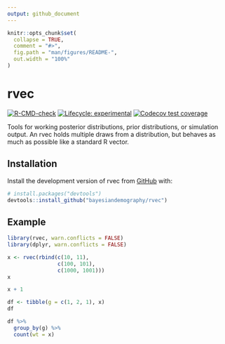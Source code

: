 ```yaml
---
output: github_document
---
```


<!-- README.md is generated from README.Rmd. Please edit that file -->

```r
knitr::opts_chunk$set(
  collapse = TRUE,
  comment = "#>",
  fig.path = "man/figures/README-",
  out.width = "100%"
)
```

# rvec

<!-- badges: start -->
[![R-CMD-check](https://github.com/bayesiandemography/rvec/actions/workflows/R-CMD-check.yaml/badge.svg)](https://github.com/bayesiandemography/rvec/actions/workflows/R-CMD-check.yaml)
[![Lifecycle: experimental](https://img.shields.io/badge/lifecycle-experimental-orange.svg)](https://lifecycle.r-lib.org/articles/stages.html#experimental)
[![Codecov test coverage](https://codecov.io/gh/bayesiandemography/rvec/branch/main/graph/badge.svg)](https://app.codecov.io/gh/bayesiandemography/rvec?branch=main)
<!-- badges: end -->

Tools for working posterior distributions, prior distributions, or simulation output. An rvec holds multiple draws from a distribution, but behaves as much as possible like a standard R vector.


## Installation

Install the development version of rvec from [GitHub](https://github.com/) with:

``` r
# install.packages("devtools")
devtools::install_github("bayesiandemography/rvec")
```

## Example

```r
library(rvec, warn.conflicts = FALSE)
library(dplyr, warn.conflicts = FALSE)

x <- rvec(rbind(c(10, 11),
                c(100, 101),
                c(1000, 1001)))
x
```

```r
x + 1
```

```r
df <- tibble(g = c(1, 2, 1), x)
df
```

```r
df %>%
  group_by(g) %>%
  count(wt = x)
```


